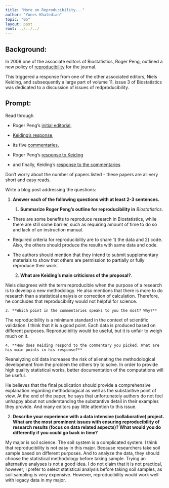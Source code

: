 ---
title: "More on Reproducibility..."
author: "Yones Khaledian"
topic: "05"
layout: post
root: ../../../
---

## Background:


In 2009 one of the associate editors of Biostatistics, Roger Peng, outlined a new policy of [reproducibility](https://doi.org/10.1093/biostatistics/kxp014) for the journal. 

This triggered a response from one of the other associated editors, Niels Keiding, and subsequently a large part of volume 11, issue 3 of Biostatistics was dedicated to a discussion of issues of redproducibility. 

## Prompt:

Read through 

- Roger Peng's [initial editorial](https://doi.org/10.1093/biostatistics/kxp014), 

- [Keiding's response](https://doi.org/10.1093/biostatistics/kxq033),

- its five [commentaries](https://academic.oup.com/biostatistics/issue/11/3),  

- Roger Peng's [response to Keiding](https://doi.org/10.1093/biostatistics/kxq032)

- and finally, Keiding's [response to the commentaries](https://doi.org/10.1093/biostatistics/kxq034)

Don't worry about the number of papers listed - these papers are all very short and easy reads. 


Write a blog post addressing the questions: 

1. **Answer each of the following questions with at least 2-3 sentences.**

    1. **Summarize Roger Peng's outline for reproducibility in** *Biostatistics*. 
  
  -	There are some benefits to reproduce research in Biostatistics, while there are still some barrier, such as      requiring amount of time to do so and lack of an instruction manual. 
  -	Required criteria for reproducibility are to share 1) the data and 2) code. Also, the others should produce      the results with same data and code.
  -	The authors should mention that they intend to submit supplementary materials to show that others are            permission to partially or fully reproduce their work. 
  
    
    2. **What are Keiding's main criticisms of the proposal?**. 
    
  Niels disagrees with the term reproducible when the purpose of a research is to develop a new methodology. He    also mentions that there is more to do research than a statistical analysis or correction of calculation.        Therefore, he concludes that reproducibility would not helpful for science.  
    
    3. **Which point in the commentaries speaks to you the most? Why?**
  The reproducibility is a minimum standard in the context of scientific validation. I think that it is a good     point. Each data is produced based on different purposes. Reproducibility would be useful, but it is unfair to   weigh much on it.    

    4. **How does Keiding respond to the commentary you picked. What are his main points in his response?**
  Reanalyzing old data increases the risk of alienating the methodological development from the problem the        others try to solve. 
  In order to provide high quality statistical works, better documentation of the computations will be useful.  

  He believes that the final publication should provide a comprehensive explanation regarding methodological as    well as the substantive point of view. At the end of the paper, he says that unfortunately authors do not feel   unhappy about not understanding the substantive detail in their examples they provide. And many editors pay      little attention to this issue.

    
2. **Describe your experience with a data intensive (collaborative) project. What are the most prominent issues with ensuring reproducibility of research results (focus on data related aspects)? What would you do differently if you could go back in time?**

  My major is soil science. The soil system is a complicated system. I think that reproducibility is not easy in   this major. Because researchers take soil sample based on different purposes. And to analyze the data, they      should choose the statistical methodology before taking sample. Trying an alternative analyses is not a good     idea. I do not claim that it is not practical, however, I prefer to select statistical analysis before taking    soil samples, as soil sampling is very expensive. However, reproducibility would work well with legacy data in  my major. 
